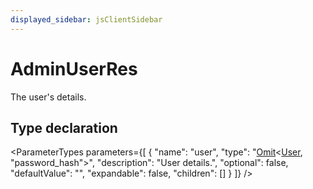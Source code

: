 ```yaml
---
displayed_sidebar: jsClientSidebar
---
```



# AdminUserRes

The user's details.

## Type declaration

<ParameterTypes parameters={[
  {
    "name": "user",
    "type": "[Omit](internal.Omit.mdx)&#60;[User](../classes/internal.User.mdx), \"password_hash\"&#62;",
    "description": "User details.",
    "optional": false,
    "defaultValue": "",
    "expandable": false,
    "children": []
  }
]} />
